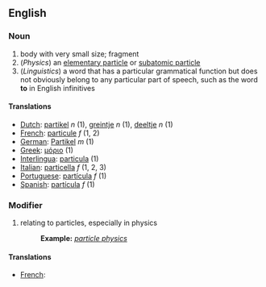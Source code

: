==English==

===Noun===
#  body with very small size; fragment
# (''Physics'') an [[elementary particle]] or [[subatomic particle]]
# (''Linguistics'') a word that has a particular grammatical function but does not obviously belong to any particular part of speech, such as the word '''to''' in English infinitives

====Translations====
*[[Dutch]]: [[partikel]] ''n'' (1), [[greintje]] ''n'' (1), [[deeltje]] ''n'' (1)
*[[French]]: [[particule]] ''f'' (1, 2)
*[[German]]: [[Partikel]] ''m'' (1)
*[[Greek]]: [[μόριο]] (1)
*[[Interlingua]]: [[particula]] (1)
*[[Italian]]: [[particella]] ''f'' (1, 2, 3)
*[[Portuguese]]: [[partícula]] ''f'' (1)
*[[Spanish]]: [[partícula]] ''f'' (1)

===Modifier===

# relating to particles, especially in physics
#:'''Example:''' ''[[particle physics]]''

====Translations====

*[[French]]: [[ ]]